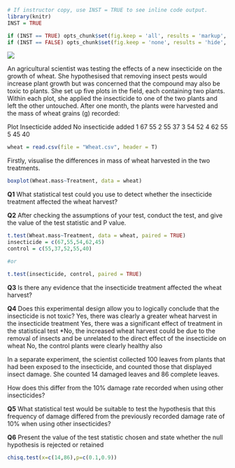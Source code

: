 
```{r, echo=FALSE}
# If instructor copy, use INST = TRUE to see inline code output.
library(knitr)
INST = TRUE

if (INST == TRUE) opts_chunk$set(fig.keep = 'all', results = 'markup', echo = TRUE)
if (INST == FALSE) opts_chunk$set(fig.keep = 'none', results = 'hide', echo = FALSE)

```

![](Paired_t_test_Q1_image.jpg)

An agricultural scientist was testing the effects of a new insecticide on the growth of wheat. She hypothesised that removing insect pests would increase plant growth but was concerned that the compound may also be toxic to plants. She set up five plots in the field, each containing two plants. Within each plot, she applied the insecticide to one of the two plants and left the other untouched. After one month, the plants were harvested and the mass of wheat grains (g) recorded:

Plot  Insecticide added	No insecticide added
1	67	55
2	55	37
3	54	52
4	62	55
5	45	40


```{r}
wheat = read.csv(file = "Wheat.csv", header = T)
```

Firstly, visualise the differences in mass of wheat harvested in the two treatments.

```{r}
boxplot(Wheat.mass~Treatment, data = wheat)
```


**Q1** What statistical test could you use to detect whether the insecticide treatment affected the wheat harvest?


**Q2** After checking the assumptions of your test, conduct the test, and give the value of the test statistic and P value.

```{r}

t.test(Wheat.mass~Treatment, data = wheat, paired = TRUE)
insecticide = c(67,55,54,62,45)
control = c(55,37,52,55,40)

#or 

t.test(insecticide, control, paired = TRUE)

```

**Q3** Is there any evidence that the insecticide treatment affected the wheat harvest?

**Q4** Does this experimental design allow you to logically conclude that the insecticide is not toxic?
Yes, there was clearly a greater wheat harvest in the insecticide treatment
Yes, there was a significant effect of treatment in the statistical test
*No, the increased wheat harvest could be due to the removal of insects and be unrelated to the direct effect of the insecticide on wheat
No, the control plants were clearly healthy also

In a separate experiment, the scientist collected 100 leaves from plants that had been exposed to the insecticide, and counted those that displayed insect damage. She counted 14 damaged leaves and 86 complete leaves.


How does this differ from the 10% damage rate recorded when using other insecticides?

**Q5** What statistical test would be suitable to test the hypothesis that this frequency of damage differed from the previously recorded damage rate of 10% when using other insecticides?


**Q6** Present the value of the test statistic chosen and state whether the null hypothesis is rejected or retained

```{r}
chisq.test(x=c(14,86),p=c(0.1,0.9))

```


